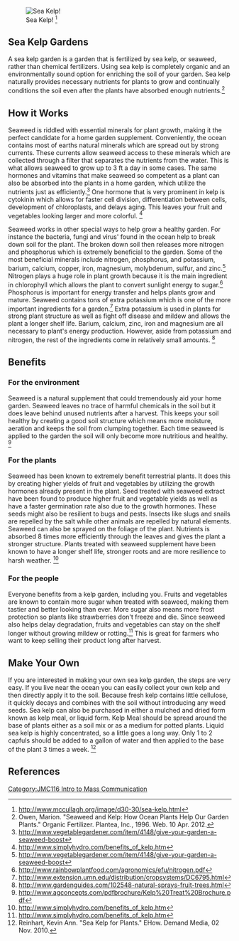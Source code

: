 


[[Image:Sea-kelp.jpg‎|thumb|left|Sea Kelp! <ref>
http://www.mccullagh.org/image/d30-30/sea-kelp.html
</ref>]]




==Sea Kelp Gardens==
A sea kelp garden is a garden that is fertilized by sea kelp, or seaweed, rather than chemical fertilizers. Using sea kelp is completely organic and an environmentally sound option for enriching the soil of your garden. Sea kelp naturally provides necessary nutrients for plants to grow and continually conditions the soil even after the plants have absorbed enough nutrients.<ref>Owen, Marion. "Seaweed and Kelp: How Ocean Plants Help Our Garden Plants." Organic Fertilizer. Plantea, Inc., 1996. Web. 10 Apr. 2012.</ref>

==How it Works==
Seaweed is riddled with essential minerals for plant growth, making it the perfect candidate for a home garden supplement. Conveniently, the ocean contains most of earths natural minerals which are spread out by strong currents. These currents allow seaweed access to these minerals which are collected through a filter that separates the nutrients from the water. This is what allows seaweed to grow up to 3 ft a day in some cases. The same hormones and vitamins that make seaweed so competent as a plant can also be absorbed into the plants in a home garden, which utilize the nutrients just as efficiently.<ref>http://www.vegetablegardener.com/item/4148/give-your-garden-a-seaweed-boost</ref> One hormone that is very prominent in kelp is cytokinin which allows for faster cell division, differentiation between cells, development of chloroplasts, and delays aging. This leaves your fruit and vegetables looking larger and more colorful. <ref>http://www.simplyhydro.com/benefits_of_kelp.htm</ref>

Seaweed works in other special ways to help grow a healthy garden. For instance the bacteria, fungi and virus' found in the ocean help to break down soil for the plant. The broken down soil then releases more nitrogen and phosphorus which is extremely beneficial to the garden. 
Some of the most beneficial minerals include nitrogen, phosphorus, and potassium, barium, calcium, copper, iron, magnesium, molybdenum, sulfur, and zinc.<ref>http://www.vegetablegardener.com/item/4148/give-your-garden-a-seaweed-boost
</ref> Nitrogen plays a huge role in plant growth because it is the main ingredient in chlorophyll which allows the plant to convert sunlight energy to sugar.<ref>http://www.rainbowplantfood.com/agronomics/efu/nitrogen.pdf</ref> Phosphorus is important for energy transfer and helps plants grow and mature. Seaweed contains tons of extra potassium which is one of the more important ingredients for a garden.<ref>http://www.extension.umn.edu/distribution/cropsystems/DC6795.html </ref> Extra potassium is used in plants for strong plant structure as well as fight off disease and mildew and allows the plant a longer shelf life. Barium, calcium, zinc, iron and magnesium are all necessary to plant's energy production. However, aside from potassium and nitrogen, the rest of the ingredients come in relatively small amounts. <ref>http://www.gardenguides.com/102548-natural-sprays-fruit-trees.html</ref>

==Benefits==
===For the environment===
Seaweed is a natural supplement that could tremendously aid your home garden. Seaweed leaves no trace of harmful chemicals in the soil but it does leave behind unused nutrients after a harvest. This keeps your soil healthy by creating a good soil structure which means more moisture, aeration and keeps the soil from clumping together. Each time seaweed is applied to the garden the soil will only become more nutritious and healthy. <ref>
http://www.agconcepts.com/pdfbrochure/Kelp%20Treat%20Brochure.pdf</ref>

===For the plants===
Seaweed has been known to extremely benefit terrestrial plants. It does this by creating higher yields of fruit and vegetables by utilizing the growth hormones already present in the plant. Seed treated with seaweed extract have been found to produce higher fruit and vegetable yields as well as have a faster germination rate also due to the growth hormones. These seeds might also be resilient to bugs and pests. Insects like slugs and snails are repelled by the salt while other animals are repelled by natural elements. Seaweed can also be sprayed on the foliage of the plant. Nutrients is absorbed 8 times more efficiently through the leaves and gives the plant a stronger structure.  Plants treated with seaweed supplement have been known to have a longer shelf life, stronger roots and are more resilience to harsh weather. <ref>http://www.simplyhydro.com/benefits_of_kelp.htm</ref>

===For the people===
Everyone benefits from a kelp garden, including you. Fruits and vegetables are known to contain more sugar when treated with seaweed, making them tastier and better looking than ever. More sugar also means more frost protection so plants like strawberries don't freeze and die. Since seaweed also helps delay degradation, fruits and vegetables can stay on the shelf longer without growing mildew or rotting.<ref>
http://www.simplyhydro.com/benefits_of_kelp.htm</ref> This is great for farmers who want to keep selling their product long after harvest.

==Make Your Own==
If you are interested in making your own sea kelp garden, the steps are very easy.  If you live near the ocean you can easily collect your own kelp and then directly apply it to the soil. Because fresh kelp contains little cellulose, it quickly decays and combines with the soil without introducing any weed seeds. Sea kelp can also be purchased in either a mulched and dried form known as kelp meal, or liquid form.  Kelp Meal should be spread around the base of plants either as a soil mix or as a medium for potted plants. Liquid sea kelp is highly concentrated, so a little goes a long way. Only 1 to 2 capfuls should be added to a gallon of water and then applied to the base of the plant 3 times a week. <ref>Reinhart, Kevin Ann. "Sea Kelp for Plants." EHow. Demand Media, 02 Nov. 2010.</ref>

==References==
{{Reflist}}


[[Category:JMC116 Intro to Mass Communication]]
